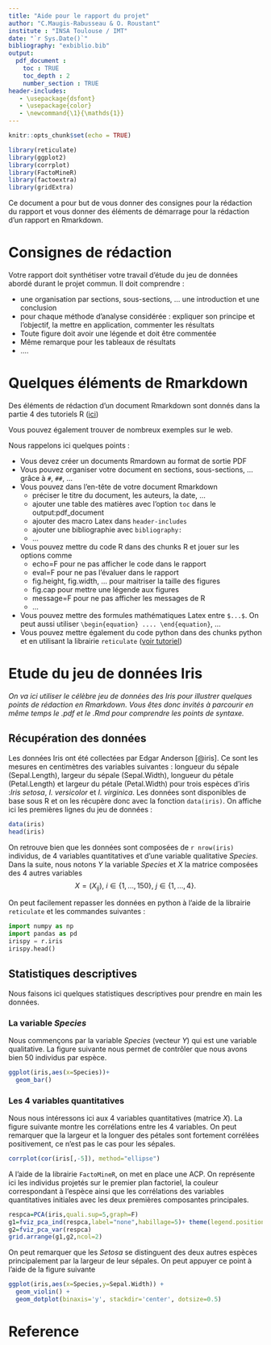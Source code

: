 ```yaml
---
title: "Aide pour le rapport du projet"
author: "C.Maugis-Rabusseau & O. Roustant"
institute : "INSA Toulouse / IMT"
date: "`r Sys.Date()`"
bibliography: "exbiblio.bib"
output: 
  pdf_document :
    toc : TRUE
    toc_depth : 2
    number_section : TRUE
header-includes:
   - \usepackage{dsfont}
   - \usepackage{color}
   - \newcommand{\1}{\mathds{1}}
---
```


```r
knitr::opts_chunk$set(echo = TRUE)

library(reticulate)
library(ggplot2)
library(corrplot)
library(FactoMineR)
library(factoextra)
library(gridExtra)
```

\vspace{1cm}
Ce document a pour but de vous donner des consignes pour la rédaction du rapport et vous donner des éléments de démarrage pour la rédaction d'un rapport en Rmarkdown. 

# Consignes de rédaction

Votre rapport doit synthétiser votre travail d'étude du jeu de données abordé durant le projet commun. Il doit comprendre :

- une organisation par sections, sous-sections, ... une introduction et une conclusion
- pour chaque méthode d'analyse considérée : expliquer son principe et l'objectif, la mettre en application, commenter les résultats
- Toute figure doit avoir une légende et doit être commentée
- Même remarque pour les tableaux de résultats
- ....

# Quelques éléments de Rmarkdown

Des éléments de rédaction d'un document Rmarkdown sont donnés dans la partie 4 des tutoriels R ([ici](https://cmaugis.github.io/TutorielsR/Part4-Ravance.html#le-package-rmarkdown))

Vous pouvez également trouver de nombreux exemples sur le web. 

Nous rappelons ici quelques points : 

- Vous devez créer un documents Rmardown au format de sortie PDF
- Vous pouvez organiser votre document en sections, sous-sections, ... grâce à `#`, `##`, ...
- Vous pouvez dans l'en-tête de votre document Rmarkdown
  + préciser le titre du document, les auteurs, la date, ...
  + ajouter une table des matières avec l'option `toc` dans le output:pdf_document
  + ajouter des macro Latex dans `header-includes`
  + ajouter une bibliographie avec `bibliography:`
  + ...
- Vous pouvez mettre du code R dans des chunks R et jouer sur les options comme
  + echo=F pour ne pas afficher le code dans le rapport
  + eval=F pour ne pas l'évaluer dans le rapport
  + fig.height, fig.width, ... pour maitriser la taille des figures
  + fig.cap pour mettre une légende aux figures 
  + message=F pour ne pas afficher les messages de R
  + ...
- Vous pouvez mettre des formules mathématiques Latex entre `$...$`. On peut aussi utiliser `\begin{equation} .... \end{equation}`, ...
- Vous pouvez mettre également du code python dans des chunks python et en utilisant la librairie `reticulate` ([voir tutoriel](https://cmaugis.github.io/TutorielsR/Part4-Ravance.html#le-package-reticulate-pour-python))


# Etude du jeu de données Iris

*On va ici utiliser le célèbre jeu de données des Iris pour  illustrer quelques points de rédaction en Rmarkdown. Vous êtes donc invités à parcourir en même temps le .pdf et le .Rmd pour comprendre les points de syntaxe.* 


## Récupération des données 

Les données Iris ont été collectées par Edgar Anderson [@iris]. Ce sont les mesures en centimètres des variables suivantes : longueur du sépale (Sepal.Length), largeur du sépale (Sepal.Width), longueur du pétale (Petal.Length) et largeur du pétale (Petal.Width) pour trois espèces d'iris :*Iris setosa*, *I. versicolor* et *I. virginica*. Les données sont disponibles de base sous R et on les récupère donc avec la fonction `data(iris)`. On affiche ici les premières lignes du jeu de données :

```r
data(iris)
head(iris)
```

On retrouve bien que les données sont composées de `r nrow(iris)` individus, de 4 variables quantitatives et d'une variable qualitative *Species*. Dans la suite, nous notons $Y$ la variable *Species* et $X$ la matrice composées des 4 autres variables
$$
X=\left(X_{ij}\right),\ i\in\{1,\ldots,150\},\ j\in\{1,\ldots,4\}.
$$

On peut facilement repasser les données en python à l'aide de la librairie `reticulate` et les commandes suivantes : 

```python
import numpy as np
import pandas as pd
irispy = r.iris
irispy.head()
```


## Statistiques descriptives

Nous faisons ici quelques statistiques descriptives pour prendre en main les données. 

### La variable *Species*

Nous commençons par la variable *Species* (vecteur $Y$) qui est une variable qualitative. La figure suivante nous permet de contrôler que nous avons bien $50$ individus par espèce. 

```r
ggplot(iris,aes(x=Species))+
  geom_bar()
```

### Les 4 variables quantitatives

Nous nous intéressons ici aux 4 variables quantitatives (matrice $X$). La figure suivante  montre les corrélations entre les 4 variables. On peut remarquer que la largeur et la longuer des pétales sont fortement corrélées positivement, ce n'est pas le cas pour les sépales. 

```r
corrplot(cor(iris[,-5]), method="ellipse")
```

A l'aide de la librairie `FactoMineR`, on met en place une ACP. On représente ici les individus projetés sur le premier plan factoriel, la couleur correspondant à l'espèce ainsi que les corrélations des variables quantitatives initiales avec les deux premières composantes principales. 


```r
respca=PCA(iris,quali.sup=5,graph=F)
g1=fviz_pca_ind(respca,label="none",habillage=5)+ theme(legend.position="bottom")
g2=fviz_pca_var(respca) 
grid.arrange(g1,g2,ncol=2)
```

On peut remarquer que les *Setosa* se distinguent des deux autres espèces principalement par la largeur de leur sépales. On peut appuyer ce point à l'aide de la figure suivante

```r
ggplot(iris,aes(x=Species,y=Sepal.Width)) +
  geom_violin() +
  geom_dotplot(binaxis='y', stackdir='center', dotsize=0.5)
```

# Reference


